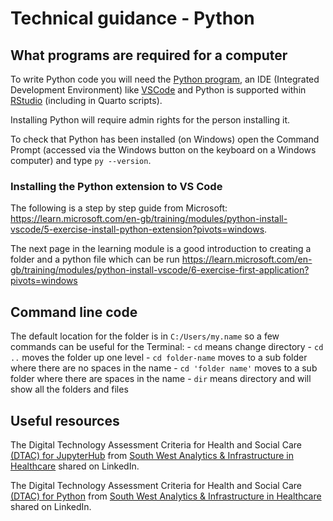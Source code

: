 # Technical guidance - Python {#tech-python}

## What programs are required for a computer

To write Python code you will need the [Python program](https://www.python.org/downloads/), an IDE (Integrated Development Environment) like [VSCode](https://code.visualstudio.com/) and Python is supported within [RStudio](https://posit.co/download/rstudio-desktop/) (including in Quarto scripts).

Installing Python will require admin rights for the person installing it.

To check that Python has been installed (on Windows) open the Command Prompt (accessed via the Windows button on the keyboard on a Windows computer) and type `py --version`.

### Installing the Python extension to VS Code

The following is a step by step guide from Microsoft: <https://learn.microsoft.com/en-gb/training/modules/python-install-vscode/5-exercise-install-python-extension?pivots=windows>.

The next page in the learning module is a good introduction to creating a folder and a python file which can be run <https://learn.microsoft.com/en-gb/training/modules/python-install-vscode/6-exercise-first-application?pivots=windows>

:::{.callout-tip collapse=false appearance='default' icon=true}
## Command line code
The default location for the folder is in `C:/Users/my.name` so a few commands can be useful for the Terminal:
- `cd` means change directory
- `cd ..` moves the folder up one level
- `cd folder-name` moves to a sub folder where there are no spaces in the name
- `cd 'folder name'` moves to a sub folder where there are spaces in the name
- `dir` means directory and will show all the folders and files
:::

## Useful resources

The Digital Technology Assessment Criteria for Health and Social Care [(DTAC) for JupyterHub](https://www.linkedin.com/feed/update/urn:li:activity:7247179393335193602/?originTrackingId=ktTpD0p2Tz6vRt7H6GTogw%3D%3D) from [South West Analytics & Infrastructure in Healthcare](https://www.linkedin.com/company/swaih/about/) shared on LinkedIn.

The Digital Technology Assessment Criteria for Health and Social Care [(DTAC) for Python](https://www.linkedin.com/feed/update/urn:li:activity:7247179090808438784/?originTrackingId=T%2B3IdsxgS0isgVbrQckHtg%3D%3D) from [South West Analytics & Infrastructure in Healthcare](https://www.linkedin.com/company/swaih/about/) shared on LinkedIn.
